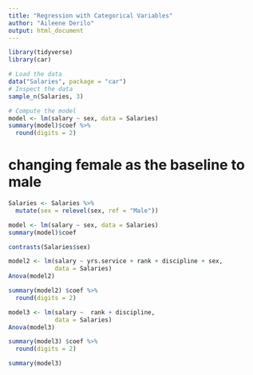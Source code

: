 ```yaml
---
title: "Regression with Categorical Variables"
author: "Aileene Derilo"
output: html_document
---
```

```r
library(tidyverse)
library(car)
```

```r
# Load the data
data("Salaries", package = "car")
# Inspect the data
sample_n(Salaries, 3)
```

```r
# Compute the model
model <- lm(salary ~ sex, data = Salaries)
summary(model)$coef %>%
  round(digits = 2)
```

# changing female as the baseline to male
```r
Salaries <- Salaries %>%
  mutate(sex = relevel(sex, ref = "Male"))
```

```r
model <- lm(salary ~ sex, data = Salaries)
summary(model)$coef
```

```r
contrasts(Salaries$sex)
```

```r
model2 <- lm(salary ~ yrs.service + rank + discipline + sex,
             data = Salaries)
Anova(model2)
```

```r
summary(model2) $coef %>%
  round(digits = 2)
```

```r
model3 <- lm(salary ~  rank + discipline,
             data = Salaries)
Anova(model3)
```

```r
summary(model3) $coef %>%
  round(digits = 2)
```

```r
summary(model3)
```